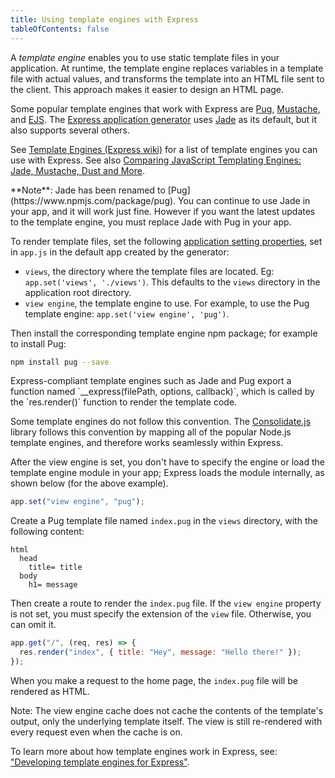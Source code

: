 ```yaml
---
title: Using template engines with Express
tableOfContents: false
---
```


A _template engine_ enables you to use static template files in your application. At runtime, the template engine replaces
variables in a template file with actual values, and transforms the template into an HTML file sent to the client.
This approach makes it easier to design an HTML page.

Some popular template engines that work with Express are [Pug](https://pugjs.org/api/getting-started.html),
[Mustache](https://www.npmjs.com/package/mustache), and [EJS](https://www.npmjs.com/package/ejs).
The [Express application generator](/starter/generator) uses [Jade](https://www.npmjs.com/package/jade) as its default, but it also supports several others.

See [Template Engines (Express wiki)](https://github.com/expressjs/express/wiki#template-engines)
for a list of template engines you can use with Express.
See also [Comparing JavaScript Templating Engines: Jade, Mustache, Dust and More](https://strongloop.com/strongblog/compare-javascript-templates-jade-mustache-dust/).

<div class="doc-box doc-notice" markdown="1">
  **Note**: Jade has been renamed to [Pug](https://www.npmjs.com/package/pug).
  You can continue to use Jade in your app, and it will work just fine. However
  if you want the latest updates to the template engine, you must replace Jade
  with Pug in your app.
</div>

To render template files, set the following [application setting properties](/4x/api.html#app.set), set in `app.js` in the default app created by the generator:

- `views`, the directory where the template files are located. Eg: `app.set('views', './views')`.
  This defaults to the `views` directory in the application root directory.
- `view engine`, the template engine to use. For example, to use the Pug template engine: `app.set('view engine', 'pug')`.

Then install the corresponding template engine npm package; for example to install Pug:

```bash
npm install pug --save
```

<div class="doc-box doc-notice" markdown="1">
Express-compliant template engines such as Jade and Pug export a function named `__express(filePath, options, callback)`,
which is called by the `res.render()` function to render the template code.

Some template engines do not follow this convention. The [Consolidate.js](https://www.npmjs.org/package/consolidate)
library follows this convention by mapping all of the popular Node.js template engines, and therefore works seamlessly within Express.

</div>

After the view engine is set, you don't have to specify the engine or load the template engine module in your app;
Express loads the module internally, as shown below (for the above example).

```js
app.set("view engine", "pug");
```

Create a Pug template file named `index.pug` in the `views` directory, with the following content:

```pug
html
  head
    title= title
  body
    h1= message
```

Then create a route to render the `index.pug` file. If the `view engine` property is not set,
you must specify the extension of the `view` file. Otherwise, you can omit it.

```js
app.get("/", (req, res) => {
  res.render("index", { title: "Hey", message: "Hello there!" });
});
```

When you make a request to the home page, the `index.pug` file will be rendered as HTML.

Note: The view engine cache does not cache the contents of the template's output, only the underlying template itself. The view is still re-rendered with every request even when the cache is on.

To learn more about how template engines work in Express, see:
["Developing template engines for Express"](/advanced/developing-template-engines.html).
